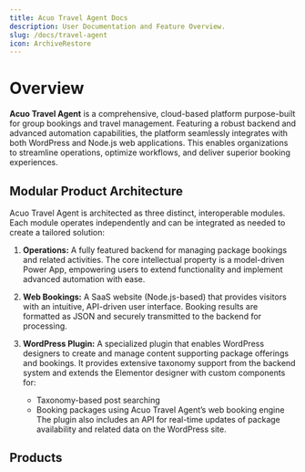 ```yaml
---
title: Acuo Travel Agent Docs
description: User Documentation and Feature Overview.
slug: /docs/travel-agent
icon: ArchiveRestore
---
```




# Overview

**Acuo Travel Agent** is a comprehensive, cloud-based platform purpose-built for group bookings and travel management. Featuring a robust backend and advanced automation capabilities, the platform seamlessly integrates with both WordPress and Node.js web applications. This enables organizations to streamline operations, optimize workflows, and deliver superior booking experiences.

## Modular Product Architecture

Acuo Travel Agent is architected as three distinct, interoperable modules. Each module operates independently and can be integrated as needed to create a tailored solution:

1. **Operations:**
   A fully featured backend for managing package bookings and related activities. The core intellectual property is a model-driven Power App, empowering users to extend functionality and implement advanced automation with ease.

2. **Web Bookings:**
   A SaaS website (Node.js-based) that provides visitors with an intuitive, API-driven user interface. Booking results are formatted as JSON and securely transmitted to the backend for processing.

3. **WordPress Plugin:**
   A specialized plugin that enables WordPress designers to create and manage content supporting package offerings and bookings. It provides extensive taxonomy support from the backend system and extends the Elementor designer with custom components for:
   - Taxonomy-based post searching
   - Booking packages using Acuo Travel Agent’s web booking engine
   The plugin also includes an API for real-time updates of package availability and related data on the WordPress site.

## Products

<Cards>
  <Card title="Travel Agent Operations" href="./docs/travel-agent" />
  <Card title="Travel Agent WordPress Plugin" href="./docs/travel-agent-wordpress" />
  <Card title="Travel Agent Web Bookings" href="./docs/travel-agent-web-bookings" />
</Cards>
